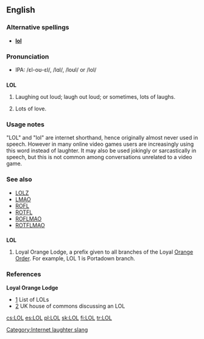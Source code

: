 {{see|lol}}
==English==
[[Category:Internet laughter slang]]
===Alternative spellings===
*'''[[lol]]'''

===Pronunciation===
* IPA: /ɛl-oʊ-ɛl/, /lɑl/, /loʊl/ or /lol/

==={{abbreviation}}===
{{wikipedia}}
'''LOL'''

# {{cattag|internet|internet slang}} Laughing out loud; laugh out loud; or sometimes, lots of laughs.
# {{dated}} Lots of love.

===Usage notes===
"LOL" and "lol" are internet shorthand, hence originally almost never used in speech.  However in many online video games users are increasingly using this word instead of laughter.  It may also be used jokingly or sarcastically in speech, but this is not common among conversations unrelated to a video game.

===See also===
*[[LOLZ]]
*[[LMAO]]
*[[ROFL]]
*[[ROTFL]]
*[[ROFLMAO]]
*[[ROTFLMAO]]

==={{initialism}}===
'''LOL'''

# {{cattag|USA|British commonwealth|Ireland}} Loyal Orange Lodge, a prefix given to all branches of the Loyal [[Orange Order]]. For example, LOL 1 is Portadown branch.

===References===
'''Loyal Orange Lodge'''
*[http://www.newtownardsorange.org.uk/twelfth2002.htm] List of LOLs
*[http://www.publications.parliament.uk/pa/cm200304/cmhansrd/vo041118/text/41118w21.htm] UK house of commons discussing an LOL

[[cs:LOL]]
[[es:LOL]]
[[pl:LOL]]
[[sk:LOL]]
[[fi:LOL]]
[[tr:LOL]]